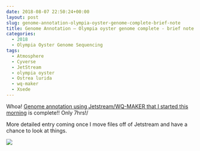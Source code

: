 ```yaml
---
date: 2018-08-07 22:50:24+00:00
layout: post
slug: genome-annotation-olympia-oyster-genome-complete-brief-note
title: Genome Annotation – Olympia oyster genome complete - brief note
categories:
  - 2018
  - Olympia Oyster Genome Sequencing
tags:
  - Atmosphere
  - Cyverse
  - JetStream
  - olympia oyster
  - Ostrea lurida
  - wq-maker
  - Xsede
---
```


Whoa! [Genome annotation using Jetstream/WQ-MAKER that I started this morning](https://robertslab.github.io/sams-notebook/posts/2018/2018-08-07-genome-annotation-olympia-oyster-genome-using-wq-maker-instance-on-jetstream.html) is complete!! Only 7hrs!/

More detailed entry coming once I move files off of Jetstream and have a chance to look at things.

![](https://owl.fish.washington.edu/Athaliana/20180807_wq-maker_05.png)
